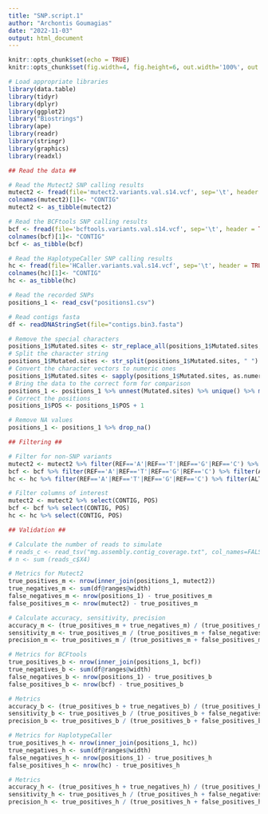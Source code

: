 ---
title: "SNP.script.1"
author: "Archontis Goumagias"
date: "2022-11-03"
output: html_document
---

```{r setup, include=FALSE}
knitr::opts_chunk$set(echo = TRUE)
knitr::opts_chunk$set(fig.width=4, fig.height=6, out.width='100%', out.height='100%', fig.align='center')
```

```{r}
# Load appropriate libraries
library(data.table)
library(tidyr)
library(dplyr)
library(ggplot2)
library("Biostrings")
library(ape)
library(readr)
library(stringr)
library(graphics)
library(readxl)
```

```{r}
## Read the data ##

# Read the Mutect2 SNP calling results
mutect2 <- fread(file='mutect2.variants.val.s14.vcf', sep='\t', header = TRUE, skip = '#CHROM')
colnames(mutect2)[1]<- "CONTIG"
mutect2 <- as_tibble(mutect2)

# Read the BCFtools SNP calling results
bcf <- fread(file='bcftools.variants.val.s14.vcf', sep='\t', header = TRUE, skip = '#CHROM')
colnames(bcf)[1]<- "CONTIG"
bcf <- as_tibble(bcf)

# Read the HaplotypeCaller SNP calling results
hc <- fread(file='HCaller.variants.val.s14.vcf', sep='\t', header = TRUE, skip = '#CHROM')
colnames(hc)[1]<- "CONTIG"
hc <- as_tibble(hc)

# Read the recorded SNPs 
positions_1 <- read_csv("positions1.csv")

# Read contigs fasta
df <- readDNAStringSet(file="contigs.bin3.fasta")
```

```{r}
# Remove the special characters
positions_1$Mutated.sites <- str_replace_all(positions_1$Mutated.sites, "[[:punct:]]", "")
# Split the character string
positions_1$Mutated.sites <- str_split(positions_1$Mutated.sites, " ")
# Convert the character vectors to numeric ones
positions_1$Mutated.sites <- sapply(positions_1$Mutated.sites, as.numeric)
# Bring the data to the correct form for comparison
positions_1 <- positions_1 %>% unnest(Mutated.sites) %>% unique() %>% mutate(POS = Mutated.sites) %>% select(CONTIG, POS)
# Correct the positions
positions_1$POS <- positions_1$POS + 1

# Remove NA values
positions_1 <- positions_1 %>% drop_na()

```

```{r}
## Filtering ##

# Filter for non-SNP variants
mutect2 <- mutect2 %>% filter(REF=='A'|REF=='T'|REF=='G'|REF=='C') %>% filter(ALT=='A'|ALT=='T'|ALT=='G'|ALT=='C')
bcf <- bcf %>% filter(REF=='A'|REF=='T'|REF=='G'|REF=='C') %>% filter(ALT=='A'|ALT=='T'|ALT=='G'|ALT=='C')
hc <- hc %>% filter(REF=='A'|REF=='T'|REF=='G'|REF=='C') %>% filter(ALT=='A'|ALT=='T'|ALT=='G'|ALT=='C')

# Filter columns of interest
mutect2 <- mutect2 %>% select(CONTIG, POS)
bcf <- bcf %>% select(CONTIG, POS)
hc <- hc %>% select(CONTIG, POS)
```

```{r}
## Validation ##

# Calculate the number of reads to simulate
# reads_c <- read_tsv("mg.assembly.contig_coverage.txt", col_names=FALSE) %>% filter(X1 %in% contigs.list) 
# n <- sum (reads_c$X4)
```

```{r}
# Metrics for Mutect2
true_positives_m <- nrow(inner_join(positions_1, mutect2))
true_negatives_m <- sum(df@ranges@width)
false_negatives_m <- nrow(positions_1) - true_positives_m
false_positives_m <- nrow(mutect2) - true_positives_m

# Calculate accuracy, sensitivity, precision
accuracy_m <- (true_positives_m + true_negatives_m) / (true_positives_m + true_negatives_m + false_positives_m + false_negatives_m)
sensitivity_m <- true_positives_m / (true_positives_m + false_negatives_m)
precision_m <- true_positives_m / (true_positives_m + false_positives_m)

```

```{r}
# Metrics for BCFtools
true_positives_b <- nrow(inner_join(positions_1, bcf))
true_negatives_b <- sum(df@ranges@width)
false_negatives_b <- nrow(positions_1) - true_positives_b
false_positives_b <- nrow(bcf) - true_positives_b

# Metrics
accuracy_b <- (true_positives_b + true_negatives_b) / (true_positives_b + true_negatives_b + false_positives_b + false_negatives_b)
sensitivity_b <- true_positives_b / (true_positives_b + false_negatives_b)
precision_b <- true_positives_b / (true_positives_b + false_positives_b)

```

```{r}
# Metrics for HaplotypeCaller
true_positives_h <- nrow(inner_join(positions_1, hc))
true_negatives_h <- sum(df@ranges@width)
false_negatives_h <- nrow(positions_1) - true_positives_h
false_positives_h <- nrow(hc) - true_positives_h

# Metrics
accuracy_h <- (true_positives_h + true_negatives_h) / (true_positives_h + true_negatives_h + false_positives_h + false_negatives_h)
sensitivity_h <- true_positives_h / (true_positives_h + false_negatives_h)
precision_h <- true_positives_h / (true_positives_h + false_positives_h)
```

